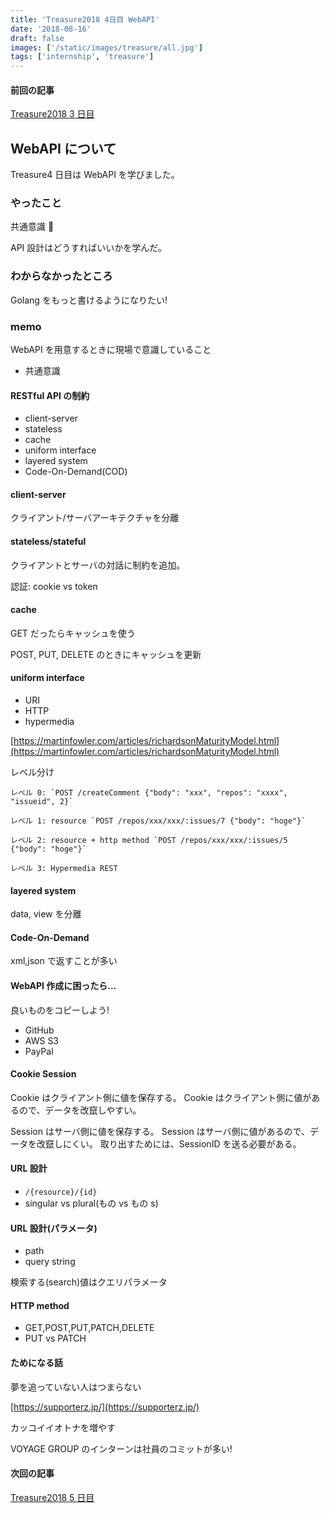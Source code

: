 ```yaml
---
title: 'Treasure2018 4日目 WebAPI'
date: '2018-08-16'
draft: false
images: ['/static/images/treasure/all.jpg']
tags: ['internship', 'treasure']
---
```


#### 前回の記事

[Treasure2018 3 日目](https://yoshikawa.dev/blog/treasure2018/day3)

## WebAPI について

Treasure4 日目は WebAPI を学びました。

### やったこと

共通意識 💪

API 設計はどうすればいいかを学んだ。

### わからなかったところ

Golang をもっと書けるようになりたい!

### memo

WebAPI を用意するときに現場で意識していること

- 共通意識

#### RESTful API の制約

- client-server
- stateless
- cache
- uniform interface
- layered system
- Code-On-Demand(COD)

#### client-server

クライアント/サーバアーキテクチャを分離

#### stateless/stateful

クライアントとサーバの対話に制約を追加。

認証: cookie vs token

#### cache

GET だったらキャッシュを使う

POST, PUT, DELETE のときにキャッシュを更新

#### uniform interface

- URI
- HTTP
- hypermedia

[https://martinfowler.com/articles/richardsonMaturityModel.html](https://martinfowler.com/articles/richardsonMaturityModel.html)

レベル分け

```
レベル 0: `POST /createComment {"body": "xxx", "repos": "xxxx", "issueid", 2}`

レベル 1: resource `POST /repos/xxx/xxx/:issues/7 {"body": "hoge"}`

レベル 2: resource + http method `POST /repos/xxx/xxx/:issues/5 {"body": "hoge"}`

レベル 3: Hypermedia REST
```

#### layered system

data, view を分離

#### Code-On-Demand

xml,json で返すことが多い

#### WebAPI 作成に困ったら…

良いものをコピーしよう!

- GitHub
- AWS S3
- PayPal

#### Cookie Session

Cookie はクライアント側に値を保存する。
Cookie はクライアント側に値があるので、データを改竄しやすい。

Session はサーバ側に値を保存する。
Session はサーバ側に値があるので、データを改竄しにくい。
取り出すためには、SessionID を送る必要がある。

#### URL 設計

- `/{resource}/{id}`
- singular vs plural(もの vs もの s)

#### URL 設計(パラメータ)

- path
- query string

検索する(search)値はクエリパラメータ

#### HTTP method

- GET,POST,PUT,PATCH,DELETE
- PUT vs PATCH

#### ためになる話

夢を追っていない人はつまらない

[https://supporterz.jp/](https://supporterz.jp/)

カッコイイオトナを増やす

VOYAGE GROUP のインターンは社員のコミットが多い!

#### 次回の記事

[Treasure2018 5 日目](https://yoshikawa.dev/blog/treasure2018/day5)
